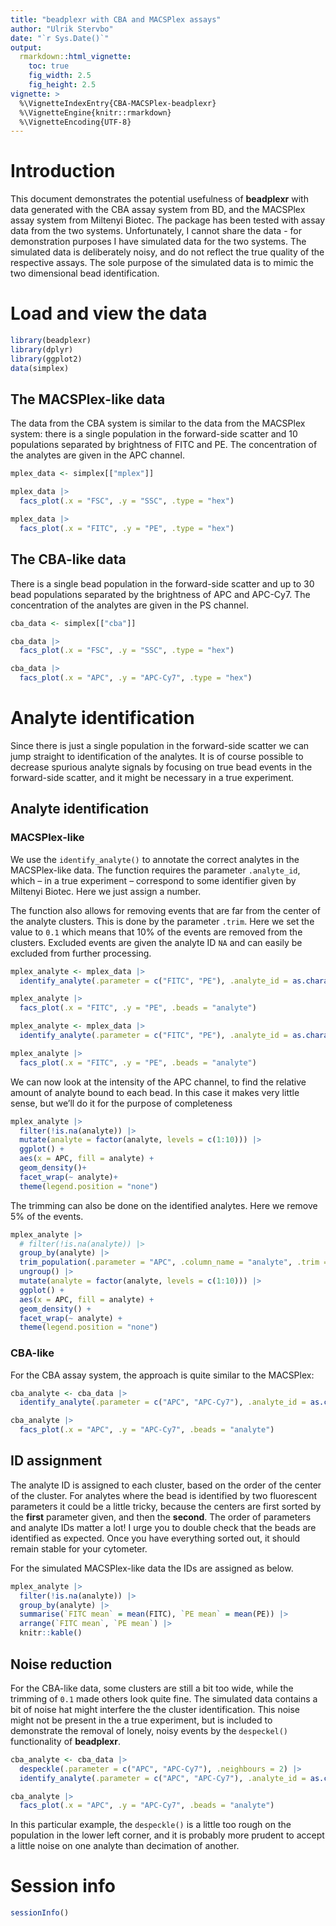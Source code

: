 ```yaml
---
title: "beadplexr with CBA and MACSPlex assays"
author: "Ulrik Stervbo"
date: "`r Sys.Date()`"
output: 
  rmarkdown::html_vignette:
    toc: true
    fig_width: 2.5
    fig_height: 2.5
vignette: >
  %\VignetteIndexEntry{CBA-MACSPlex-beadplexr}
  %\VignetteEngine{knitr::rmarkdown}
  %\VignetteEncoding{UTF-8}
---
```


# Introduction

This document demonstrates the potential usefulness of **beadplexr** with data generated with the CBA assay system from BD, and the MACSPlex assay system from Miltenyi Biotec. The package has been tested with assay data from the two systems. Unfortunately, I cannot share the data - for demonstration purposes I have simulated data for the two systems. The simulated data is deliberately noisy, and do not reflect the true quality of the respective assays. The sole purpose of the simulated data is to mimic the two dimensional bead identification.

# Load and view the data
```r
library(beadplexr)
library(dplyr)
library(ggplot2)
data(simplex)
```

## The MACSPlex-like data

The data from the CBA system is similar to the data from the MACSPlex system: there is a single population in the forward-side scatter and 10 populations separated by brightness of FITC and PE. The concentration of the analytes are given in the APC channel.

```r
mplex_data <- simplex[["mplex"]]

mplex_data |> 
  facs_plot(.x = "FSC", .y = "SSC", .type = "hex")

mplex_data |> 
  facs_plot(.x = "FITC", .y = "PE", .type = "hex")
```

## The CBA-like data

There is a single bead population in the forward-side scatter and up to 30 bead populations separated by the brightness of APC and APC-Cy7. The concentration of the analytes are given in the PS channel.

```r
cba_data <- simplex[["cba"]]

cba_data |> 
  facs_plot(.x = "FSC", .y = "SSC", .type = "hex")

cba_data |> 
  facs_plot(.x = "APC", .y = "APC-Cy7", .type = "hex")
```

# Analyte identification

Since there is just a single population in the forward-side scatter we can jump straight to identification of the analytes. It is of course possible to decrease spurious analyte signals by focusing on true bead events in the forward-side scatter, and it might be necessary in a true experiment.

## Analyte identification

### MACSPlex-like
We use the `identify_analyte()` to annotate the correct analytes in the MACSPlex-like data. The function requires the parameter `.analyte_id`, which -- in a true experiment -- correspond to some identifier given by Miltenyi Biotec. Here we just assign a number.

The function also allows for removing events that are far from the center of the analyte clusters. This is done by the parameter `.trim`. Here we set the value to `0.1` which means that 10% of the events are removed from the clusters. Excluded events are given the analyte ID `NA` and can easily be excluded from further processing.

```r
mplex_analyte <- mplex_data |> 
  identify_analyte(.parameter = c("FITC", "PE"), .analyte_id = as.character(c(1:10)))

mplex_analyte |> 
  facs_plot(.x = "FITC", .y = "PE", .beads = "analyte")

mplex_analyte <- mplex_data |> 
  identify_analyte(.parameter = c("FITC", "PE"), .analyte_id = as.character(c(1:10)), .trim = 0.1)

mplex_analyte |> 
  facs_plot(.x = "FITC", .y = "PE", .beads = "analyte")
```

We can now look at the intensity of the APC channel, to find the relative amount of analyte bound to each bead. In this case it makes very little sense, but we'll do it for the purpose of completeness

```r

mplex_analyte |> 
  filter(!is.na(analyte)) |> 
  mutate(analyte = factor(analyte, levels = c(1:10))) |> 
  ggplot() +
  aes(x = APC, fill = analyte) +
  geom_density()+
  facet_wrap(~ analyte)+
  theme(legend.position = "none")
```

The trimming can also be done on the identified analytes. Here we remove 5% of the events.
```r
mplex_analyte |> 
  # filter(!is.na(analyte)) |> 
  group_by(analyte) |> 
  trim_population(.parameter = "APC", .column_name = "analyte", .trim = 0.05) |> 
  ungroup() |> 
  mutate(analyte = factor(analyte, levels = c(1:10))) |>
  ggplot() +
  aes(x = APC, fill = analyte) +
  geom_density() +
  facet_wrap(~ analyte) +
  theme(legend.position = "none")
```


### CBA-like
For the CBA assay system, the approach is quite similar to the MACSPlex:

```r
cba_analyte <- cba_data |> 
  identify_analyte(.parameter = c("APC", "APC-Cy7"), .analyte_id = as.character(c(1:30)), .trim = 0.1)

cba_analyte |> 
  facs_plot(.x = "APC", .y = "APC-Cy7", .beads = "analyte")
```

## ID assignment

The analyte ID is assigned to each cluster, based on the order of the center of the cluster. For analytes where the bead is identified by two fluorescent parameters it could be a little tricky, because the centers are first sorted by the **first** parameter given, and then the **second**. The order of parameters and analyte IDs matter a lot! I urge you to double check that the beads are identified as expected. Once you have everything sorted out, it should remain stable for your cytometer.

For the simulated MACSPlex-like data the IDs are assigned as below.

```r
mplex_analyte |> 
  filter(!is.na(analyte)) |> 
  group_by(analyte) |> 
  summarise(`FITC mean` = mean(FITC), `PE mean` = mean(PE)) |> 
  arrange(`FITC mean`, `PE mean`) |> 
  knitr::kable()
```

## Noise reduction

For the CBA-like data, some clusters are still a bit too wide, while the trimming of `0.1` made others look quite fine. The simulated data contains a bit of noise hat might interfere the the cluster identification. This noise might not be present in the a true experiment, but is included to demonstrate the removal of lonely, noisy events by the `despeckel()` functionality of **beadplexr**.

```r
cba_analyte <- cba_data |> 
  despeckle(.parameter = c("APC", "APC-Cy7"), .neighbours = 2) |> 
  identify_analyte(.parameter = c("APC", "APC-Cy7"), .analyte_id = as.character(c(1:30)), .trim = 0.01)

cba_analyte |> 
  facs_plot(.x = "APC", .y = "APC-Cy7", .beads = "analyte")
```

In this particular example, the `despeckle()` is a little too rough on the population in the lower left corner, and it is probably more prudent to accept a little noise on one analyte than decimation of another.

# Session info
```r
sessionInfo()
```

